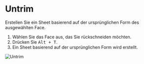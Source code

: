 
# Untrim

<Reference shortcut="Alt + T" command="Untrim" button="" />

Erstellen Sie ein Sheet basierend auf der ursprünglichen Form des ausgewählten Face.

1. Wählen Sie das Face aus, das Sie rückschneiden möchten.
2. Drücken Sie <kbd>Alt + T</kbd>.
3. Ein Sheet basierend auf der ursprünglichen Form wird erstellt.

![Untrim](/img/untrim.gif)

